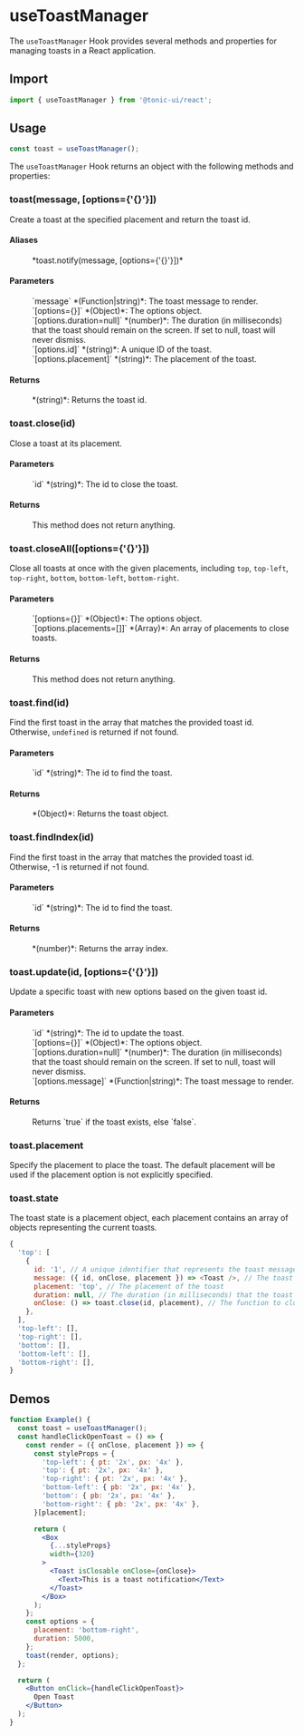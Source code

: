 # useToastManager

The `useToastManager` Hook provides several methods and properties for managing toasts in a React application.

## Import

```js
import { useToastManager } from '@tonic-ui/react';
```

## Usage

```js
const toast = useToastManager();
```

The `useToastManager` Hook returns an object with the following methods and properties:

### toast(message, [options={'{}'}])

Create a toast at the specified placement and return the toast id.

#### Aliases

<dl>
  <dd>*toast.notify(message, [options={'{}'}])*</dd>
</dl>

#### Parameters

<dl>
  <dd>`message` *(Function|string)*: The toast message to render.</dd>
  <dd>`[options={}]` *(Object)*: The options object.</dd>
  <dd>`[options.duration=null]` *(number)*: The duration (in milliseconds) that the toast should remain on the screen. If set to null, toast will never dismiss.</dd>
  <dd>`[options.id]` *(string)*: A unique ID of the toast.</dd>
  <dd>`[options.placement]` *(string)*: The placement of the toast.</dd>
</dl>

#### Returns

<dl>
  <dd>*(string)*: Returns the toast id.</dd>
</dl>

### toast.close(id)

Close a toast at its placement.

#### Parameters

<dl>
  <dd>`id` *(string)*: The id to close the toast.</dd>
</dl>

#### Returns

<dl>
  <dd>This method does not return anything.</dd>
</dl>

### toast.closeAll([options={'{}'}])

Close all toasts at once with the given placements, including `top`, `top-left`, `top-right`, `bottom`, `bottom-left`, `bottom-right`.

#### Parameters

<dl>
  <dd>`[options={}]` *(Object)*: The options object.</dd>
  <dd>`[options.placements=[]]` *(Array)*: An array of placements to close toasts.</dd>
</dl>

#### Returns

<dl>
  <dd>This method does not return anything.</dd>
</dl>

### toast.find(id)

Find the first toast in the array that matches the provided toast id. Otherwise, `undefined` is returned if not found.

#### Parameters

<dl>
  <dd>`id` *(string)*: The id to find the toast.</dd>
</dl>

#### Returns

<dl>
  <dd>*(Object)*: Returns the toast object.</dd>
</dl>

### toast.findIndex(id)

Find the first toast in the array that matches the provided toast id. Otherwise, -1 is returned if not found.

#### Parameters

<dl>
  <dd>`id` *(string)*: The id to find the toast.</dd>
</dl>

#### Returns

<dl>
  <dd>*(number)*: Returns the array index.</dd>
</dl>

### toast.update(id, [options={'{}'}])

Update a specific toast with new options based on the given toast id.

#### Parameters

<dl>
  <dd>`id` *(string)*: The id to update the toast.</dd>
  <dd>`[options={}]` *(Object)*: The options object.</dd>
  <dd>`[options.duration=null]` *(number)*: The duration (in milliseconds) that the toast should remain on the screen. If set to null, toast will never dismiss.</dd>
  <dd>`[options.message]` *(Function|string)*: The toast message to render.</dd>
</dl>

#### Returns

<dl>
  <dd>Returns `true` if the toast exists, else `false`.</dd>
</dl>

### toast.placement

Specify the placement to place the toast. The default placement will be used if the placement option is not explicitly specified.

### toast.state

The toast state is a placement object, each placement contains an array of objects representing the current toasts.

```js
{
  'top': [
    {
      id: '1', // A unique identifier that represents the toast message
      message: ({ id, onClose, placement }) => <Toast />, // The toast message to render
      placement: 'top', // The placement of the toast
      duration: null, // The duration (in milliseconds) that the toast should remain on the screen. If set to null, toast will never dismiss.
      onClose: () => toast.close(id, placement), // The function to close the toast
    },
  ],
  'top-left': [],
  'top-right': [],
  'bottom': [],
  'bottom-left': [],
  'bottom-right': [],
}
```

## Demos

```jsx
function Example() {
  const toast = useToastManager();
  const handleClickOpenToast = () => {
    const render = ({ onClose, placement }) => {
      const styleProps = {
        'top-left': { pt: '2x', px: '4x' },
        'top': { pt: '2x', px: '4x' },
        'top-right': { pt: '2x', px: '4x' },
        'bottom-left': { pb: '2x', px: '4x' },
        'bottom': { pb: '2x', px: '4x' },
        'bottom-right': { pb: '2x', px: '4x' },
      }[placement];

      return (
        <Box
          {...styleProps}
          width={320}
        >
          <Toast isClosable onClose={onClose}>
            <Text>This is a toast notification</Text>
          </Toast>
        </Box>
      );
    };
    const options = {
      placement: 'bottom-right',
      duration: 5000,
    };
    toast(render, options);
  };

  return (
    <Button onClick={handleClickOpenToast}>
      Open Toast
    </Button>
  );
}
```
